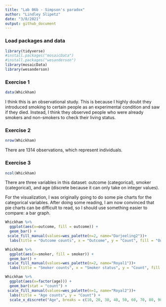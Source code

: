 ```yaml
---
title: "Lab 06b - Simpson's paradox"
author: "Lindley Slipetz"
date: "3/8/2021"
output: github_document
---
```


### Load packages and data

```r
library(tidyverse) 
#install.packages("mosaicData")
#install.packages("wesanderson")
library(mosaicData) 
library(wesanderson)
```

### Exercise 1

```r
data(Whickham)
```
I think this is an observational study. This is because I highly doubt they introduced smoking to certain people as an experimental condition and saw if they died. Instead, I think they observed people who were already smokers and non-smokers to check their living status.

### Exercise 2


```r
nrow(Whickham)
```
There are 1314 observations, which represent individuals.

### Exercise 3


```r
ncol(Whickham)
```
There are three variables in this dataset: outcome (categorical), smoker (categorical), and age (discrete because it can only take on integer values).

For the visualization, I was originally going to do some pie charts for the categorical variables. After doing some reading, I am now convinced that pie charts can be difficult to read, so I should use something easier to compare: a bar graph.

```r
Whickham %>%
  ggplot(aes(x=outcome, fill = outcome)) +
  geom_bar() +
 scale_fill_manual(values=wes_palette(n=2, name="Darjeeling2"))+
  labs(title = "Outcome counts", x = "Outcome", y = "Count", fill = "Outcome")
```
```r
Whickham %>%
  ggplot(aes(x=smoker, fill = smoker)) +
  geom_bar() +
 scale_fill_manual(values=wes_palette(n=2, name="Royal1"))+
  labs(title = "Smoker counts", x = "Smoker status", y = "Count", fill = "Smoker status")
```
```r
Whickham %>%
  ggplot(aes(x=factor(age))) +
  geom_bar(stat = "count") +
 scale_fill_manual(values=wes_palette(n=1, name="Royal2"))+
  labs(title = "Age counts", y = "Count") +
  scale_x_discrete("Age", breaks = c(10, 20, 30, 40, 50, 60, 70, 80, 90, 100), labels = c("10", "20", "30", "40", "50", "60", "70", "80", "90", "100"))
```
